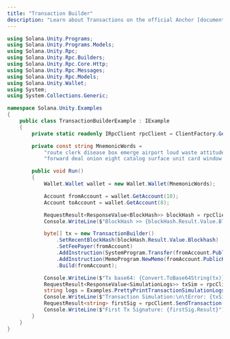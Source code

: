 ```yaml
---
title: "Transaction Builder"
description: "Learn about Transactions on the official Anchor [documentation](https://www.anchor-lang.com/docs/intro-to-solana)"
---
```


```csharp
using Solana.Unity.Programs;
using Solana.Unity.Programs.Models;
using Solana.Unity.Rpc;
using Solana.Unity.Rpc.Builders;
using Solana.Unity.Rpc.Core.Http;
using Solana.Unity.Rpc.Messages;
using Solana.Unity.Rpc.Models;
using Solana.Unity.Wallet;
using System;
using System.Collections.Generic;

namespace Solana.Unity.Examples
{
    public class TransactionBuilderExample : IExample
    {
        private static readonly IRpcClient rpcClient = ClientFactory.GetClient(Cluster.TestNet);

        private const string MnemonicWords =
            "route clerk disease box emerge airport loud waste attitude film army tray " +
            "forward deal onion eight catalog surface unit card window walnut wealth medal";

        public void Run()
        {
            Wallet.Wallet wallet = new Wallet.Wallet(MnemonicWords);

            Account fromAccount = wallet.GetAccount(10);
            Account toAccount = wallet.GetAccount(8);

            RequestResult<ResponseValue<BlockHash>> blockHash = rpcClient.GetRecentBlockHash();
            Console.WriteLine($"BlockHash >> {blockHash.Result.Value.Blockhash}");

            byte[] tx = new TransactionBuilder()
                .SetRecentBlockHash(blockHash.Result.Value.Blockhash)
                .SetFeePayer(fromAccount)
                .AddInstruction(SystemProgram.Transfer(fromAccount.PublicKey, toAccount.PublicKey, 10000000))
                .AddInstruction(MemoProgram.NewMemo(fromAccount.PublicKey, "Hello from Sol.Net :)"))
                .Build(fromAccount);

            Console.WriteLine($"Tx base64: {Convert.ToBase64String(tx)}");
            RequestResult<ResponseValue<SimulationLogs>> txSim = rpcClient.SimulateTransaction(tx);
            string logs = Examples.PrettyPrintTransactionSimulationLogs(txSim.Result.Value.Logs);
            Console.WriteLine($"Transaction Simulation:\n\tError: {txSim.Result.Value.Error}\n\tLogs: \n" + logs);
            RequestResult<string> firstSig = rpcClient.SendTransaction(tx);
            Console.WriteLine($"First Tx Signature: {firstSig.Result}");
        }
    }
}
```